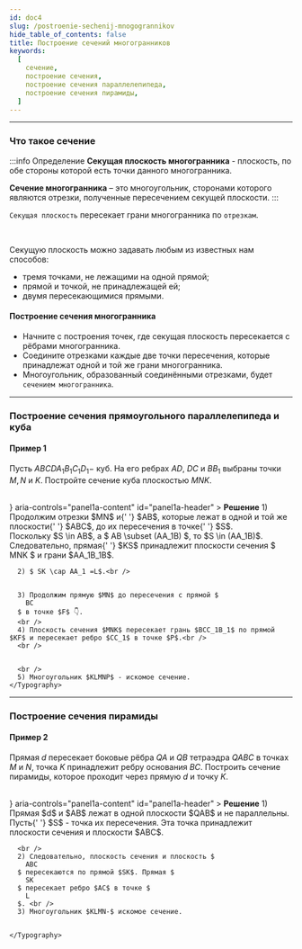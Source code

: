 ```yaml
---
id: doc4
slug: /postroenie-sechenij-mnogogrannikov
hide_table_of_contents: false
title: Построение сечений многогранников
keywords:
  [
    сечение,
    построение сечения,
    построение сечения параллелепипеда,
    построение сечения пирамиды,
  ]
---
```



---

### Что такое сечение

:::info Определение
**Секущая плоскость многогранника** - плоскость, по обе стороны которой есть точки данного многогранника.

**Сечение многогранника** – это многоугольник, сторонами которого являются отрезки, полученные пересечением секущей плоскости.
:::

`Секущая плоскость` пересекает грани многогранника по `отрезкам`.

<div style={{ display: 'flex', justifyContent: 'center' }}>
<Image
  alt=""
    img={require('./assets/stereo03-06.png')}
  style={{ width: '30%' }}
/>
</div>
<br />

Секущую плоскость можно задавать любым из известных нам способов:

- тремя точками, не лежащими на одной прямой;
- прямой и точкой, не принадлежащей ей;
- двумя пересекающимися прямыми.

#### Построение сечения многогранника 

- Начните с построения точек, где секущая плоскость пересекается с рёбрами многогранника.
- Соедините отрезками каждые две точки пересечения, которые принадлежат одной и той же грани многогранника.
- Многоугольник, образованный соединёнными отрезками, будет `сечением многогранника`.

---


### Построение сечения прямоугольного параллелепипеда и куба

#### Пример 1

Пусть $ABCDA_1B_1C_1D_1-$ куб. На его ребрах $AD$, $DC$ и $BB_1$ выбраны точки $M,N$ и $K$. Постройте сечение куба плоскостью $MNK$.



<div style={{ display: 'flex', justifyContent: 'center' }}>
<Image
  alt=""
    img={require('./assets/stereo03-07.png')}
  style={{ width: '30%' }}
/>
</div>

<br />

<Accordion>
  <AccordionSummary
    expandIcon={<ExpandMoreIcon />}
    aria-controls="panel1a-content"
    id="panel1a-header"
  >
    <Typography>
      <b>Решение</b>
    </Typography>
  </AccordionSummary>
  <AccordionDetails>
    <Typography>
      1) Продолжим отрезки $MN$ и{' '}
      $AB$, которые лежат в одной и той же плоскости{' '}
      $ABC$, до их пересечения в точке{' '}
      $S$.<br />
      Поскольку $S \in AB$, а $
        AB \subset (AA_1B)
      $, то $S \in (AA_1B)$. Следовательно, прямая{' '}
      $KS$ принадлежит плоскости сечения $
        MNK
      $ и грани $AA_1B_1B$.<br /> 
      
      2) $ SK \cap AA_1 =L$.<br />

 <div style={{ display: 'flex', justifyContent: 'center' }}>
<Image
  alt=""
    img={require('./assets/stereo03-08.png')}
  style={{ width: '30%' }}
/>
</div>

      3) Продолжим прямую $MN$ до пересечения с прямой $
        BC
      $ в точке $F$ 👇.
      <br />
      4) Плоскость сечения $MNK$ пересекает грань $BCC_1B_1$ по прямой $KF$ и пересекает ребро $CC_1$ в точке $P$.<br />
      <br />


<div style={{ display: 'flex', justifyContent: 'center' }}>
<Image
  alt=""
    img={require('./assets/stereo03-09.png')}
  style={{ width: '30%' }}
/>
</div>

      <br />
      5) Многоугольник $KLMNP$ - искомое сечение.
    </Typography>
  </AccordionDetails>
</Accordion>


---

### Построение сечения пирамиды

#### Пример 2

Прямая $d$ пересекает боковые рёбра $QA$ и $QB$ тетраэдра $QABC$ в точках $M$ и $N$, точка $K$ принадлежит ребру основания $BC$. Построить сечение пирамиды, которое проходит через прямую $d$ и точку $K$.

<div style={{ display: 'flex', justifyContent: 'center' }}>
<Image
  alt=""
    img={require('./assets/stereo03-10.png')}
  style={{ width: '30%' }}
/>
</div>

<br />

<Accordion>
  <AccordionSummary
    expandIcon={<ExpandMoreIcon />}
    aria-controls="panel1a-content"
    id="panel1a-header"
  >
    <Typography>
      <b>Решение</b>
    </Typography>
  </AccordionSummary>
  <AccordionDetails>
    <Typography>
      1) Прямая $d$ и $AB$ лежат в
      одной плоскости $QAB$ и не параллельны. Пусть{' '}
      $S$ - точка их пересечения. Эта точка принадлежит
      плоскости сечения и плоскости $ABC$. <br />

<div style={{ display: 'flex', justifyContent: 'center' }}>
<Image
  alt=""
    img={require('./assets/stereo03-12.png')}
  style={{ width: '30%' }}
/>
</div>

      <br />
      2) Следовательно, плоскость сечения и плоскость $
        ABC
      $ пересекаются по прямой $SK$. Прямая $
        SK
      $ пересекает ребро $AC$ в точке $
        L
      $. <br />
      3) Многоугольник $KLMN-$ искомое сечение.

<div style={{ display: 'flex', justifyContent: 'center' }}>
<Image
  alt=""
    img={require('./assets/stereo03-11.png')}
  style={{ width: '30%' }}
/>
</div>


    </Typography>
  </AccordionDetails>
</Accordion>

<br />
<br />
<br />
<br />
<br />
<br />